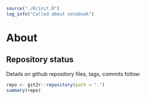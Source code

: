 
```r
source("./R/init.R")
log_info("Called about notebook")
```

# About {.unnumbered}

## Repository status {.unnumbered}

Details on github repository files, tags, commits follow:

```r
repo <- git2r::repository(path = ".")
summary(repo)
```

